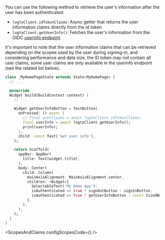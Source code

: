 

You can use the following method to retrieve the user's information after the user has been authenticated:

- `logtoClient.idTokenClaims`: Async getter that returns the user information claims directly from the id token.
- `logtoClient.getUserInfo()`: Fetches the user's information from the OIDC [userinfo endpoint](https://openid.net/specs/openid-connect-core-1_0.html#UserInfo).

It's important to note that the user information claims that can be retrieved depending on the scopes used by the user during signing-in, and considering performance and data size, the ID token may not contain all user claims, some user claims are only available in the userinfo endpoint (see the related list below).

```dart
class _MyHomePageState extends State<MyHomePage> {
  // ...

  @override
  Widget build(BuildContext context) {
    // ...

    Widget getUserInfoButton = TextButton(
      onPressed: () async {
        // final userClaims = await logtoClient.idTokenClaims;
        final userInfo = await logtoClient.getUserInfo();
        print(userInfo);
      },
      child: const Text('Get user info'),
    );

    return Scaffold(
      appBar: AppBar(
        title: Text(widget.title),
      ),
      body: Center(
        child: Column(
          mainAxisAlignment: MainAxisAlignment.center,
          children: <Widget>[
            SelectableText('My Demo App'),
            isAuthenticated == true ? signOutButton : signInButton,
            isAuthenticated == true ? getUserInfoButton : const SizedBox.shrink(),
          ],
        ),
      ),
    );
  }
}

```

<ScopesAndClaims configScopesCode={<ScopesAndClaimsCode />} />
